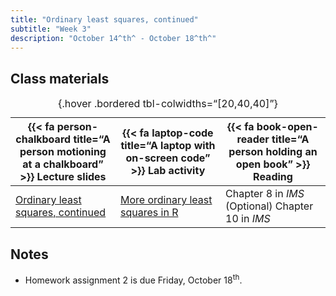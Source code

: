 ```yaml
---
title: "Ordinary least squares, continued"
subtitle: "Week 3"
description: "October 14^th^ - October 18^th^"
---
```


## Class materials

| {{< fa person-chalkboard title="A person motioning at a chalkboard" >}} Lecture slides  |  {{< fa laptop-code title="A laptop with on-screen code" >}} Lab activity | {{< fa book-open-reader title="A person holding an open book" >}} Reading |
|----|----|----|
| [Ordinary least squares, continued](slides/week3/week3-slides.html){target="_blank"} | [More ordinary least squares in R](labs/week-3-lab.Rmd){target="_blank} | Chapter 8 in *IMS* <br /> (Optional) Chapter 10 in *IMS* |
: {.hover .bordered tbl-colwidths="[20,40,40]"} 

## Notes

* Homework assignment 2 is due Friday, October 18^th^.
